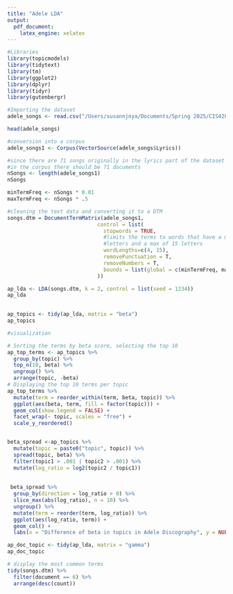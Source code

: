 ```yaml
---
title: "Adele LDA"
output:
  pdf_document:
    latex_engine: xelatex
---
```


```r
#Libraries 
library(topicmodels)
library(tidytext)
library(tm)
library(ggplot2)
library(dplyr)
library(tidyr)
library(gutenbergr)
```

```r
#Importing the dataset 
adele_songs <- read.csv("/Users/susannjoya/Documents/Spring 2025/CIS428 - Text Analytics/adeledata.csv", stringsAsFactors = TRUE, header = TRUE)

head(adele_songs)

```

```r
#conversion into a corpus
adele_songs1 <- Corpus(VectorSource(adele_songs$Lyrics))

#since there are 71 songs originally in the lyrics part of the dataset
#in the corpus there should be 71 documents
nSongs <- length(adele_songs1)
nSongs

minTermFreq <- nSongs * 0.01
maxTermFreq <- nSongs * .5

#cleaning the text data and converting it to a DTM
songs.dtm = DocumentTermMatrix(adele_songs1,
                             control = list(
                               stopwords = TRUE, 
                               #limits the terms to words that have a min of 4 
                               #letters and a max of 15 letters
                               wordLengths=c(4, 15),
                               removePunctuation = T,
                               removeNumbers = T,
                               bounds = list(global = c(minTermFreq, maxTermFreq))
                             ))

ap_lda <- LDA(songs.dtm, k = 2, control = list(seed = 1234))
ap_lda
 

ap_topics <- tidy(ap_lda, matrix = "beta")
ap_topics
```

```r
#visualization

# Sorting the terms by beta score, selecting the top 10
ap_top_terms <- ap_topics %>%
  group_by(topic) %>%
  top_n(10, beta) %>%     
  ungroup() %>%
  arrange(topic, -beta)
# Displaying the top 10 terms per topic
ap_top_terms %>%
  mutate(term = reorder_within(term, beta, topic)) %>%
  ggplot(aes(beta, term, fill = factor(topic))) +
  geom_col(show.legend = FALSE) +
  facet_wrap(~ topic, scales = "free") +
  scale_y_reordered()


beta_spread <-ap_topics %>% 
  mutate(topic = paste0("topic", topic)) %>% 
  spread(topic, beta) %>%
  filter(topic1 > .001 | topic2 > .001) %>%
  mutate(log_ratio = log2(topic2 / topic1)) 
 
  
 beta_spread %>%
  group_by(direction = log_ratio > 0) %>%
  slice_max(abs(log_ratio), n = 10) %>% 
  ungroup() %>%
  mutate(term = reorder(term, log_ratio)) %>%
  ggplot(aes(log_ratio, term)) +
  geom_col() +
  labs(x = "Difference of beta in topics in Adele Discography", y = NULL)
```

```r
ap_doc_topic <- tidy(ap_lda, matrix = "gamma")
ap_doc_topic
```
```r
# display the most common terms 
tidy(songs.dtm) %>%
  filter(document == 6) %>%
  arrange(desc(count))
```


